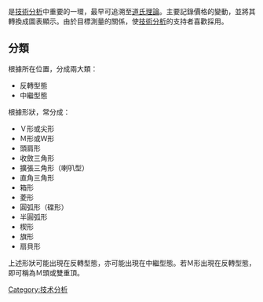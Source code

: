 是[[技術分析|技術分析]]中重要的一環，最早可追溯至[[道氏理論|道氏理論]]。主要記錄價格的變動，並將其轉換成圖表顯示。由於目標測量的關係，使[[技術分析|技術分析]]的支持者喜歡採用。

== 分類 ==
根據所在位置，分成兩大類：
* 反轉型態
* 中繼型態

根據形狀，常分成：
* Ｖ形或尖形
* Ｍ形或Ｗ形
* 頭肩形
* 收斂三角形
* 擴張三角形（喇叭型）
* 直角三角形
* 箱形
* 菱形
* 圓弧形（碟形）
* 半圓弧形
* 楔形
* 旗形
* 扇貝形

上述形狀可能出現在反轉型態，亦可能出現在中繼型態。若Ｍ形出現在反轉型態，即可稱為Ｍ頭或雙重頂。

[[Category:技术分析|Category:技术分析]]
